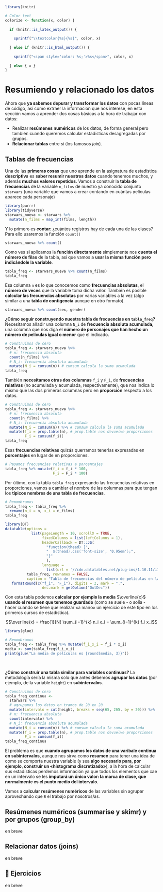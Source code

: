 ```r
library(knitr)

# Color text
colorize <- function(x, color) {
  
  if (knitr::is_latex_output()) {
    
    sprintf("\\textcolor{%s}{%s}", color, x)
    
  } else if (knitr::is_html_output()) {
    
    sprintf("<span style='color: %s;'>%s</span>", color, x)
    
  } else { x }
}
```


# Resumiendo y relacionado los datos {#resumenes}

Ahora que **ya sabemos depurar y transformar los datos** con pocas líneas de código, así como extraer la información que nos interese, en esta sección vamos a aprender dos cosas básicas a la hora de trabajar con datos:

* Realizar **resúmenes numéricos** de los datos, de forma general pero también cuando queremos calcular estadísticas desagregadas por grupos.
* **Relacionar tablas** entre sí (los famosos _join_).


## Tablas de frecuencias

Una de las **primeras cosas** que uno aprende en la asignatura de estadística **descriptiva** es **saber resumir nuestros datos** cuando tenemos muchos, y además **muchos valores repetidos**. Vamos a construir la **tabla de frecuencias** de la variable `n_films` de nuestro ya conocido conjunto `starwars` (una variable que vamos a crear contando en cuántas películas aparece cada personaje)

```r
library(purrr)
library(tidyverse)
starwars_nueva <- starwars %>%
  mutate(n_films = map_int(films, length))
```

Y lo primero es **contar**: ¿cuántos registros hay de cada una de las clases? Para ello usaremos la función `count()`

```r
starwars_nueva %>% count()
```

Como ves si aplicamos la **función directamente** simplemente nos **cuenta el número de filas** de la tabla, así que vamos a **usar la misma función pero indicándole la variable**.

```r
tabla_freq <- starwars_nueva %>% count(n_films)
tabla_freq
```

Esa columna `n` es lo que conocemos como **frecuencias absolutas**, el **número de veces** que la variable toma dicha valor. También es posible **calcular las frecuencias absolutas** por varias variables a la vez (algo similar a una **tabla de contigencia** aunque en otro formato).

```r
starwars_nueva %>% count(sex, gender)
```

**¿Cómo seguir construyendo nuestra tabla de frecuencias en `tabla_freq`?** Necesitamos añadir una columna `N_i` de **frecuencia absoluta acumulada**, una columna que nos diga el **número de personajes que han hecho un número de películas igual o menor** que el indicado.


```r
# Construimos de cero
tabla_freq <- starwars_nueva %>%
  # n: frecuencia absoluta
  count(n_films) %>%
  # N_i: frecuencia absoluta acumulada
  mutate(N_i = cumsum(n)) # cumsum calcula la suma acumulada
tabla_freq
```

También **necesitamos otras dos columnas** `f_i` y `F_i`, de **frecuencias relativas** (no acumulada y acumulada, respectivamente), que nos indica lo mismo que las dos primeras columnas pero en **proporción** respecto a los datos.

```r
# Construimos de cero
tabla_freq <- starwars_nueva %>%
  # n: frecuencia absoluta
  count(n_films) %>%
  # N_i: frecuencia absoluta acumulada
  mutate(N_i = cumsum(n)) %>% # cumsum calcula la suma acumulada
  mutate(f_i = prop.table(n), # prop.table nos devuelve proporciones
         F_i = cumsum(f_i))
tabla_freq
```

Esas **frecuencias relativas** quizás querramos tenerlas expresadas en **porcentajes** en lugar de en proporciones.

```r
# Pasamos frecuencias relativas a porcentajes
tabla_freq %>% mutate(f_i = f_i * 100,
                      F_i = F_i * 100)
```

Por último, con la tabla `tabla_freq` expresando las frecuencias relativas en proporciones, vamos a cambiar el nombre de las columnas para que tengan los **típicos nombres de una tabla de frecuencias**.

```r
# Renombramos
tabla_freq <- tabla_freq %>%
  rename(n_i = n, x_i = n_films)
tabla_freq
```

```r
library(DT)
datatable(options =
            list(pageLength = 10, scrollX = TRUE,
                 fixedColumns = list(leftColumns = 1),
                 headerCallback = DT::JS(
                   "function(thead) {",
                   "  $(thead).css('font-size', '0.95em');",
                   "}"
                   ),
                 language =
                   list(url = '//cdn.datatables.net/plug-ins/1.10.11/i18n/Spanish.json')),
          tabla_freq, rownames = FALSE,
          caption = "Tabla de frecuencias del número de películas en las que aparecen los personajes de la saga.") %>%
   formatRound(c("f_i", "F_i"), digits = 3, mark = ".",
                 dec.mark = getOption("OutDec"))
```

Con esta tabla podemos **calcular por ejemplo la media** $\overline{x}$ **usando el resumen que tenemos guardado** (como se suele - o solía - hacer cuando se tiene que realizar «a mano» un ejercicio de este tipo en los primeros cursos de estadística).

$$\overline{x} = \frac{1}{N} \sum_{i=1}^{k} n_i x_i = \sum_{i=1}^{k} f_i x_i$$

```r
library(glue)

# Renombramos
tabla_freq <- tabla_freq %>% mutate(f_i_x_i = f_i * x_i)
media <- sum(tabla_freq$f_i_x_i)
print(glue("La media de películas es {round(media, 3)}"))
```

&nbsp;

**¿Cómo construir una tabla similar para variables continuas?** La metodología sería la misma solo que antes debemos **agrupar los datos** (por ejemplo, de la variable `height`) en **subintervalos**.

```r
# Construimos de cero
tabla_freq_continua <-
  starwars %>%
  # agrupamos los datos en tramos de 20 en 20
  mutate(intervalo = cut(height, breaks = seq(65, 265, by = 20))) %>%
  # n: frecuencia absoluta
  count(intervalo) %>%
  # N_i: frecuencia absoluta acumulada
  mutate(N_i = cumsum(n)) %>% # cumsum calcula la suma acumulada
  mutate(f_i = prop.table(n), # prop.table nos devuelve proporciones
         F_i = cumsum(f_i))
tabla_freq_continua
```

El problema es que **cuando agrupamos los datos de una varibale continua en subintervalos**, aunque nos sirva como **resumen** para tener una idea de como se comporta nuestra variable (y sea **algo necesario para, por ejemplo, construir un «histograma discretizado»**), a la hora de calcular sus estadísticas perdemos información ya que todos los elementos que cae en un intervalo se les **imputará un único valor: la marca de clase, que normalmente es el punto medio del intervalo**.

Vamos a **calcular resúmenes numéricos** de las variables sin agrupar aprovechando que `R` el trabajo por nosotros/as.

## Resúmenes numéricos (summarise y skimr) y por grupos (group_by)

en breve

## Relacionar datos (joins)

en breve

## 📝 Ejercicios

en breve

